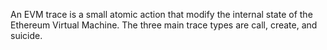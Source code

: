 An EVM trace is a small atomic action that modify the internal state of the Ethereum Virtual Machine. The three main trace types are call, create, and suicide.